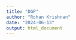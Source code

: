 ```yaml
---
title: "DGP"
author: "Rohan Krishnan"
date: "2024-06-13"
output: html_document
---
```


```r

```

